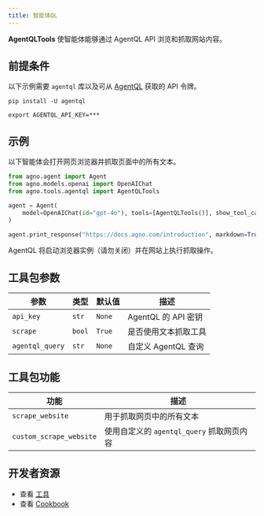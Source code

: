 ```yaml
---
title: 智能体QL
---
```

**AgentQLTools** 使智能体能够通过 AgentQL API 浏览和抓取网站内容。

## 前提条件

以下示例需要 `agentql` 库以及可从 [AgentQL](https://agentql.com/) 获取的 API 令牌。

```shell
pip install -U agentql
```

```shell
export AGENTQL_API_KEY=***
```

## 示例

以下智能体会打开网页浏览器并抓取页面中的所有文本。

```python cookbook/tools/agentql_tools.py
from agno.agent import Agent
from agno.models.openai import OpenAIChat
from agno.tools.agentql import AgentQLTools

agent = Agent(
    model=OpenAIChat(id="gpt-4o"), tools=[AgentQLTools()], show_tool_calls=True
)

agent.print_response("https://docs.agno.com/introduction", markdown=True)
```

<Note>
  AgentQL 将启动浏览器实例（请勿关闭）并在网站上执行抓取操作。
</Note>

## 工具包参数

| 参数       | 类型   | 默认值 | 描述                         |
| --------------- | ------ | ------- | ----------------------------------- |
| `api_key`       | `str`  | `None`  | AgentQL 的 API 密钥                 |
| `scrape`        | `bool` | `True`  | 是否使用文本抓取工具 |
| `agentql_query` | `str`  | `None`  | 自定义 AgentQL 查询                |

## 工具包功能

| 功能                | 描述                                          |
| ----------------------- | ---------------------------------------------------- |
| `scrape_website`        | 用于抓取网页中的所有文本              |
| `custom_scrape_website` | 使用自定义的 `agentql_query` 抓取网页内容 |

## 开发者资源

- 查看 [工具](https://github.com/agno-agi/agno/blob/main/libs/agno/agno/tools/agentql.py)
- 查看 [Cookbook](https://github.com/agno-agi/agno/blob/main/cookbook/tools/agentql_tools.py)